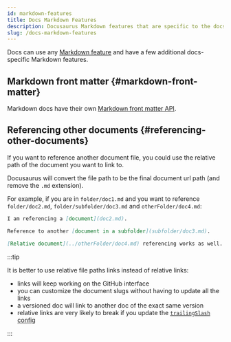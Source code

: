 ```yaml
---
id: markdown-features
title: Docs Markdown Features
description: Docusaurus Markdown features that are specific to the docs plugin
slug: /docs-markdown-features
---
```


Docs can use any [Markdown feature](../markdown-features/markdown-features-intro.mdx) and have a few additional docs-specific Markdown features.

## Markdown front matter {#markdown-front-matter}

Markdown docs have their own [Markdown front matter API](../../api/plugins/plugin-content-docs.md#markdown-front-matter).

## Referencing other documents {#referencing-other-documents}

If you want to reference another document file, you could use the relative path of the document you want to link to.

Docusaurus will convert the file path to be the final document url path (and remove the `.md` extension).

For example, if you are in `folder/doc1.md` and you want to reference `folder/doc2.md`, `folder/subfolder/doc3.md` and `otherFolder/doc4.md`:

```md
I am referencing a [document](doc2.md).

Reference to another [document in a subfolder](subfolder/doc3.md).

[Relative document](../otherFolder/doc4.md) referencing works as well.
```

:::tip

It is better to use relative file paths links instead of relative links:

- links will keep working on the GitHub interface
- you can customize the document slugs without having to update all the links
- a versioned doc will link to another doc of the exact same version
- relative links are very likely to break if you update the [`trailingSlash` config](../../api/docusaurus.config.js.md#trailing-slash)

:::
